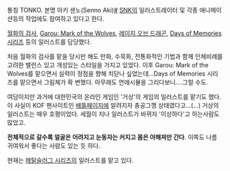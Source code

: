 통칭 TONKO. 본명 아키 센노(Senno Aki)[http://snk.wikia.com/wiki/TONKO #]
[[SNK]]의 일러스트레이터 및 각종 애니메이션등의 작업에도 참여하고 있다고 한다.

[[월화의 검사]], [[Garou: Mark of the Wolves]], [[레이지 오브 드래곤]], [[Days of Memories 시리즈]] 등의 일러스트를 담당했다.

처음 월화의 검사를 맡을 당시만 해도 만화, 수묵화, 전통화적인 기법과 함께 인체비례를 고려한 밸런스 있고 개성있는 스타일을 가지고 있었다. 이후 Garou: Mark of the Wolves를 맡으면서 실력이 정점을 향해 치닫나 싶었는데...Days of Memories 시리즈를 맡으면서 그림체가 확 변했다. 아무래도 연애시뮬을 그리다보니....그럴 수도.

여담이지만 과거에 대한민국의 온라인 게임인 '거상'의 게임의 일러스트를 맡기도 했다. 이 사실이 KOF 팬사이트인 [[배틀페이지]]에 알려지자 충공그깽 상태였다고...(...)
거상의 일러스트는 매우 호평이었다. 세월이 지나 일러스트가 바뀌자 '이상하다'고 하는사람도 많았고.

'''전체적으로 갈수록 얼굴은 어려지고 눈동자는 커지고 몸은 야해져만 간다'''. 이쪽도 나름 귀여워서 좋다는 사람도 있는 듯 하다.

현재는 [[메탈슬러그 시리즈]]의 일러스트를 맡고 있다.
